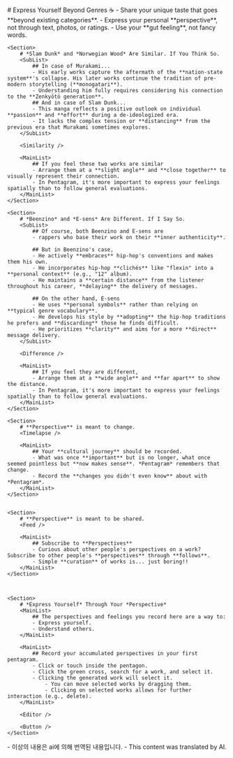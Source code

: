 <Carousel>
    <Section>
        # Express Yourself Beyond Genres ☕
        <MainList>
            - Share your unique taste that goes **beyond existing categories**.
            - Express your personal **perspective**, not through text, photos, or ratings.
            - Use your **gut feeling**, not fancy words.
        </MainList>
    </Section>

    <Section>
        # *Slam Dunk* and *Norwegian Wood* Are Similar. If You Think So.
        <SubList>
            ## In case of Murakami...
            - His early works capture the aftermath of the **nation-state system**'s collapse. His later works continue the tradition of pre-modern storytelling (**monogatari**).
            - Understanding him fully requires considering his connection to the **Zenkyōtō generation**.
            ## And in case of Slam Dunk...
            - This manga reflects a positive outlook on individual **passion** and **effort** during a de-ideologized era.
            - It lacks the complex tension or **distancing** from the previous era that Murakami sometimes explores.
        </SubList>

        <Similarity />

        <MainList>
            ## If you feel these two works are similar
            - Arrange them at a **slight angle** and **close together** to visually represent their connection.
            - In Pentagram, it's more important to express your feelings spatially than to follow general evaluations.
        </MainList>
    </Section>

    <Section>
        # *Beenzino* and *E-sens* Are Different. If I Say So.
        <SubList>
            ## Of course, both Beenzino and E-sens are 
            - rappers who base their work on their **inner authenticity**.

            ## But in Beenzino's case, 
            - He actively **embraces** hip-hop's conventions and makes them his own.
            - He incorporates hip-hop **clichés** like "flexin" into a **personal context** (e.g., "12" album).
            - He maintains a **certain distance** from the listener throughout his career, **delaying** the delivery of messages.

            ## On the other hand, E-sens 
            - He uses **personal symbols** rather than relying on **typical genre vocabulary**.
            - He develops his style by **adopting** the hip-hop traditions he prefers and **discarding** those he finds difficult.
            - He prioritizes **clarity** and aims for a more **direct** message delivery.
        </SubList>

        <Difference />

        <MainList>
            ## If you feel they are different,
            - Arrange them at a **wide angle** and **far apart** to show the distance.
            - In Pentagram, it's more important to express your feelings spatially than to follow general evaluations.
        </MainList>
    </Section>

    <Section>
        # **Perspective** is meant to change.
        <Timelapse />

        <MainList>
            ## Your **cultural journey** should be recorded.
            - What was once **important** but is no longer, what once seemed pointless but **now makes sense**. *Pentagram* remembers that change.
            - Record the **changes you didn't even know** about with *Pentagram*.
        </MainList>
    </Section>


    <Section>
        # **Perspective** is meant to be shared.
        <Feed />

        <MainList>
            ## Subscribe to **Perspectives**
            - Curious about other people's perspectives on a work? Subscribe to other people's **perspectives** through **follows**.
            - Simple **curation** of works is... just boring!!
        </MainList>
    </Section>



    <Section>
        # *Express Yourself* Through Your *Perspective*
        <MainList>
            ## The perspectives and feelings you record here are a way to:
            - Express yourself.
            - Understand others.
        </MainList>

        <MainList>
            ## Record your accumulated perspectives in your first pentagram.
            - Click or touch inside the pentagon.
            - Click the green cross, search for a work, and select it.
            - Clicking the generated work will select it.
                - You can move selected works by dragging them.
                - Clicking on selected works allows for further interaction (e.g., delete).
        </MainList>

        <Editor />

        <Button />
    </Section>
</Carousel>
- 이상의 내용은 ai에 의해 번역된 내용입니다. 
- This content was translated by AI.
